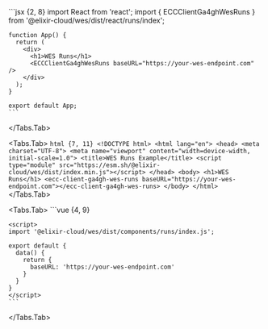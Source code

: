 
<Hero />

<CrossPlatform />

<div className='flex flex-row items-start justify-center w-full gap-10'>

<div className='flex flex-col w-[40%] h-[32rem]'>
<Tabs items={['React', 'HTML', 'Vue']}>
  <Tabs.Tab>
    ```jsx {2, 8}
    import React from 'react';
    import { ECCClientGa4ghWesRuns } from '@elixir-cloud/wes/dist/react/runs/index';

    function App() {
      return (
        <div>
          <h1>WES Runs</h1>
          <ECCClientGa4ghWesRuns baseURL="https://your-wes-endpoint.com" />
        </div>
      );
    }

    export default App;
    ```

  </Tabs.Tab>

  <Tabs.Tab>
    ```html {7, 11}
    <!DOCTYPE html>
    <html lang="en">
    <head>
      <meta charset="UTF-8">
      <meta name="viewport" content="width=device-width, initial-scale=1.0">
      <title>WES Runs Example</title>
      <script type="module" src="https://esm.sh/@elixir-cloud/wes/dist/index.min.js"></script>
    </head>
    <body>
      <h1>WES Runs</h1>
      <ecc-client-ga4gh-wes-runs baseURL="https://your-wes-endpoint.com"></ecc-client-ga4gh-wes-runs>
    </body>
    </html>
    ```
  </Tabs.Tab>

  <Tabs.Tab>
    ```vue {4, 9}
    <template>
      <div>
        <h1>WES Runs</h1>
        <ecc-client-ga4gh-wes-runs :baseURL="baseURL" ></ecc-client-ga4gh-wes-runs>
      </div>
    </template>

    <script>
    import '@elixir-cloud/wes/dist/components/runs/index.js';
    
    export default {
      data() {
        return {
          baseURL: 'https://your-wes-endpoint.com'
        }
      }
    }
    </script>
    ```

  </Tabs.Tab>
</Tabs>
</div>

<div className='w-[40%] mt-5'>
<Runs />
</div>

</div>

<Customizable />